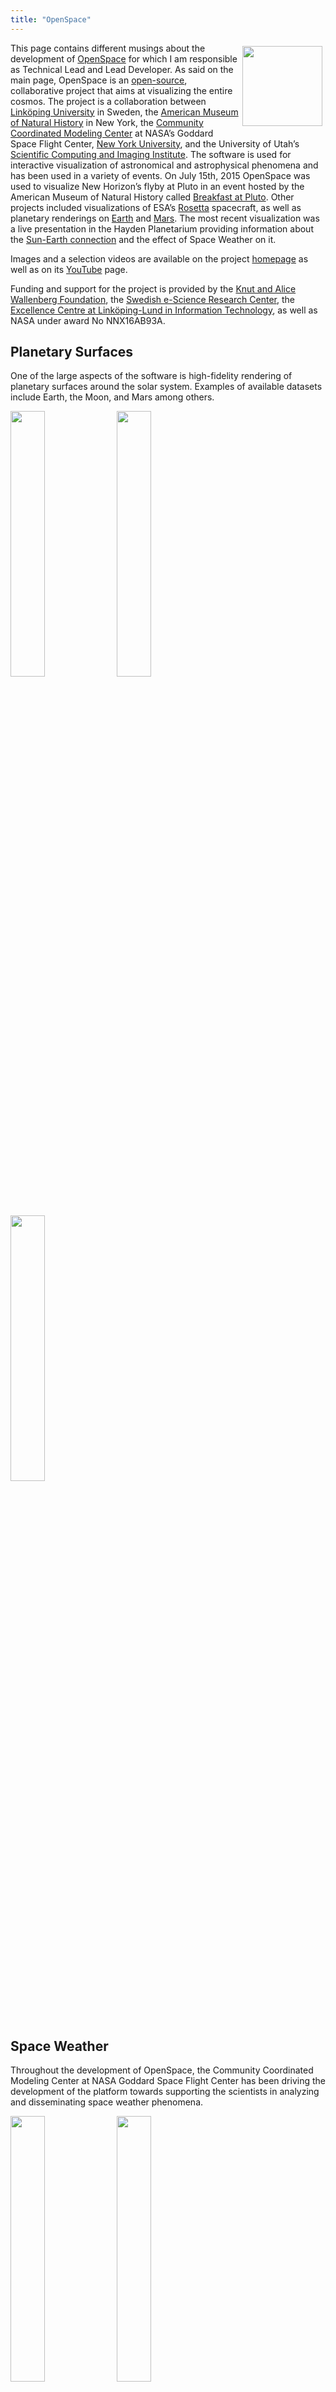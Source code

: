 ```yaml
---
title: "OpenSpace"
---
```


::: {.img-float}
![](images/openspace-icon.webp){style="float: right; margin: 5px; width: 128px"}
:::

This page contains different musings about the development of [OpenSpace](http://openspaceproject.com) for which I am responsible as Technical Lead and Lead Developer.  As said on the main page, OpenSpace is an [open-source](https://github.com/OpenSpace/OpenSpace), collaborative project that aims at visualizing the entire cosmos.  The project is a collaboration between [Linköping University](https://liu.se) in Sweden, the [American Museum of Natural History](http://www.amnh.org/) in New York, the [Community Coordinated Modeling Center](https://ccmc.gsfc.nasa.gov) at NASA's Goddard Space Flight Center, [New York University](https://nyu.edu), and the University of Utah's [Scientific Computing and Imaging Institute](https://www.sci.utah.edu).  The software is used for interactive visualization of astronomical and astrophysical phenomena and has been used in a variety of events.  On July 15th, 2015 OpenSpace was used to visualize New Horizon's flyby at Pluto in an event hosted by the American Museum of Natural History called [Breakfast at Pluto](https://www.youtube.com/watch?v=oEFz5JxLd8w).  Other projects included visualizations of ESA's [Rosetta](https://www.youtube.com/watch?v=Ap4EgRi_ukM) spacecraft, as well as planetary renderings on [Earth](https://www.youtube.com/watch?v=3exuifro1aM) and [Mars](https://www.youtube.com/watch?v=NWZAg6qpMlE).  The most recent visualization was a live presentation in the Hayden Planetarium providing information about the [Sun-Earth connection](https://www.youtube.com/watch?v=rDDjcxBP6ag) and the effect of Space Weather on it.

Images and a selection videos are available on the project [homepage](http://openspaceproject.com) as well as on its [YouTube](https://youtube.com/OpenSpaceSoftware) page.

Funding and support for the project is provided by the [Knut and Alice Wallenberg Foundation](https://kaw.wallenberg.org), the [Swedish e-Science Research Center](www.e-science.se), the [Excellence Centre at Linköping-Lund in Information Technology](https://www.liu.se/elliit), as well as NASA under award No NNX16AB93A.


## Planetary Surfaces
One of the large aspects of the software is high-fidelity rendering of planetary surfaces around the solar system.  Examples of available datasets include Earth, the Moon, and Mars among others.

::: {.container}
![](images/openspace-planetary-1.webp){width=33%}
![](images/openspace-planetary-2.webp){width=33%}
![](images/openspace-planetary-3.webp){width=33%}
:::

## Space Weather
Throughout the development of OpenSpace, the Community Coordinated Modeling Center at NASA Goddard Space Flight Center has been driving the development of the platform towards supporting the scientists in analyzing and disseminating space weather phenomena.

::: {.container}
![](images/openspace-spaceweather-1.webp){width=33%}
![](images/openspace-spaceweather-2.webp){width=33%}
![](images/openspace-spaceweather-3.webp){width=33%}
:::

## Rosetta
After the image projections that were performed with the camera of the New Horizons space craft, we focussed ourselves towards visualizing ESA's Rosetta mission around the comet 67P/Churyumov–Gerasimenko.

::: {.container}
![](images/openspace-2016-rosetta-1.webp){width=33%}
![](images/openspace-2016-rosetta-2.webp){width=33%}
![](images/openspace-2016-rosetta-3.webp){width=33%}
:::

## Milky Way
These are some of the initial renderings of the Digital Universe stars combined with the Milkyway background texture that was used for the Dark Universe production.

::: {.container}
![](images/openspace-milkyway-1.webp){width=33%}
![](images/openspace-milkyway-2.webp){width=33%}
![](images/openspace-milkyway-3.webp){width=33%}
:::

## Pluto Flyby 2015
On July 14th, 2015 the New Horizons space craft finally made its closest approach at Pluto and Charon and acquired lots of images and scientific measurements from the system.  During the approach, we organized a worldwide event with around 1000 people watching the events unfold live from within OpenSpace.  The event was also live-streamed to [YouTube](https://www.youtube.com/watch?v=oEFz5JxLd8w).

::: {.container}
![](images/openspace-2015-pluto-1.webp){width=33%}
![](images/openspace-2015-pluto-2.webp){width=33%}
![](images/openspace-2015-pluto-3.webp){width=33%}
:::

## Pluto Palooza 2015
On May 14th, 2015 the New Horizons Team's Pluto Palooza event came to the American Museum of Natural History in New York where we presented our, still ongoing, New Horizons developments to the team.

::: {.container}
![](images/openspace-2015-palooza-1.webp){width=33%}
![](images/openspace-2015-palooza-2.webp){width=33%}
![](images/openspace-2015-palooza-3.webp){width=33%}
:::

## Imersa 2015
February 2015 in Denver, USA was the first public view of OpenSpace outside of a tight inner circle.  Carter Emmart presented the ongoing developments of OpenSpace to a public in the local planetarium.  Since it was also the first time of running OpenSpace outside of the planetarium-comfort zone of the Norrköping Dome and the Hayden, it was quite the challenging experience.

::: {.container}
![](images/openspace-2015-imersa-1.webp){width=33%}
![](images/openspace-2015-imersa-2.webp){width=33%}
![](images/openspace-2015-imersa-3.webp){width=33%}
:::

## About two months into the project
Everything looked very different back in February of 2014.  These were some of the first renderings using the Power Scaled Coordinates, a concept that was later abandoned for a Dynamic Scene Graph structure, which in-turn was later abandoned for a more streamlined solution.

::: {.container}
![](images/openspace-earliest-1.webp){width=33%}
![](images/openspace-earliest-2.webp){width=33%}
![](images/openspace-earliest-3.webp){width=33%}
:::
